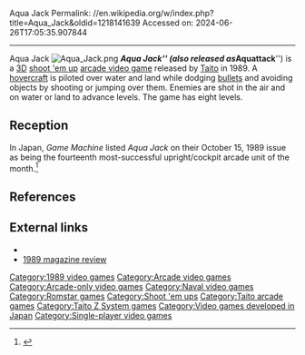 Aqua Jack
Permalink: //en.wikipedia.org/w/index.php?title=Aqua_Jack&oldid=1218141639
Accessed on: 2024-06-26T17:05:35.907844



------
Aqua Jack
{{Single source|date=September 2023}}
{{Short description|1989 video game}}
{{Infobox video game
| title = Aqua Jack
|image = Aqua Jack cover.png
|caption= 
|developer = Yoshinori Kobayasi and team
|publisher = [[Taito]]
|designer = Toshio Kohno<br>Masami Kikuchi 
|released = 1989
|platforms= [[Arcade video game|Arcade]]
|genre = [[Shooter game|Shooter]]
|modes = [[Single-player]]
|arcade system = [[Taito Z System]]
|alt = 
}}[[Image:Aqua Jack.png|right|thumb]]
'''''Aqua Jack''''' (also released as '''''Aquattack''''') is a [[3D computer graphics|3D]] [[shoot 'em up]] [[arcade video game]] released by [[Taito]] in 1989. A [[hovercraft]] is piloted over water and land while dodging [[bullet]]s and avoiding objects by shooting or jumping over them. Enemies are shot in the air and on water or land to advance levels. The game has eight levels.

== Reception ==
In Japan, ''Game Machine'' listed ''Aqua Jack'' on their October 15, 1989 issue as being the fourteenth most-successful upright/cockpit arcade unit of the month.<ref>{{cite magazine|title=Game Machine's Best Hit Games 25 - アップライト, コックピット型TVゲーム機 (Upright/Cockpit Videos)|magazine=[[:ja:ゲームマシン|Game Machine]]|issue=366|publisher=[[:ja:アミューズメント通信社|Amusement Press, Inc.]]|date=15 October 1989|page=25|lang=ja}}</ref>

==References==
{{Reflist}}

==External links==
*{{KLOV game|id=6896}}
*[http://www.solvalou.com/subpage/arcade_reviews/3/22/aquattack_review.html 1989 magazine review]

[[Category:1989 video games]]
[[Category:Arcade video games]]
[[Category:Arcade-only video games]]
[[Category:Naval video games]]
[[Category:Romstar games]]
[[Category:Shoot 'em ups]]
[[Category:Taito arcade games]]
[[Category:Taito Z System games]]
[[Category:Video games developed in Japan]]
[[Category:Single-player video games]]


{{Taito-videogame-stub}}